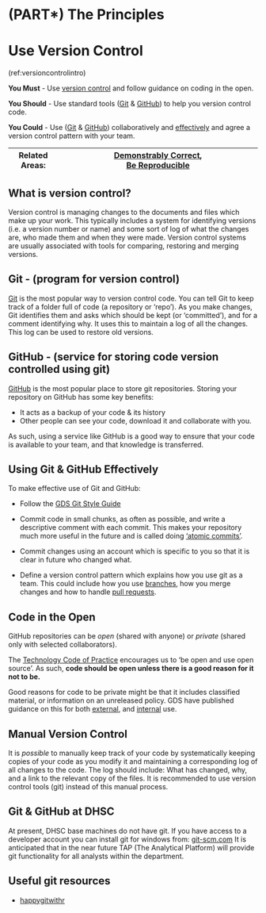 # (PART\*) The Principles {-}
# Use Version Control {#version_control}

(ref:versioncontrolintro)

**You Must** - Use [version control](#what_is_vc) and follow guidance on coding in the open.

**You Should** - Use standard tools ([Git](#git) & [GitHub](#github)) to help you version control code.

**You Could** - Use ([Git](#git) & [GitHub](#github)) collaboratively and [effectively](#effective_vc) and agree a version control pattern with your team.

|Related Areas: 	| [Demonstrably Correct](#demonstrably_correct), <br> [Be Reproducible](#reproducible) |
|---------------	|------------------------------------------------------------|

## What is version control? {#what_is_vc}
Version control is managing changes to the documents and files which make up your work. 
This typically includes a system for identifying versions (i.e. a version number or name) 
and some sort of log of what the changes are, who made them and when they were made.
Version control systems are usually associated with tools for comparing, restoring and merging versions.

## Git - (program for version control) {#git}
[Git](https://en.wikipedia.org/wiki/Git) is the most popular way to version control code. You can tell Git to keep track of a folder full of code (a repository or 'repo'). As you make changes, Git identifies them and asks which should be kept (or 'committed'), and for a comment identifying why. It uses this to maintain a log of all the changes. This log can be used to restore old versions.

## GitHub - (service for storing code version controlled using git) {#github}
[GitHub](https://github.com/) is the most popular place to store git repositories. Storing your repository on GitHub has some key benefits:

* It acts as a backup of your code & its history
* Other people can see your code, download it and collaborate with you.

As such, using a service like GitHub is a good way to ensure that your code is available to your team, and that knowledge is transferred.

## Using Git & GitHub Effectively {#effective_vc}
To make effective use of Git and GitHub:

* Follow the [GDS Git Style Guide](https://gds-way.cloudapps.digital/standards/git.html)

* Commit code in small chunks, as often as possible, and write a descriptive comment with each commit. This makes your repository much more useful in the future and is called doing ['atomic commits'](https://seesparkbox.com/foundry/atomic_commits_with_git).

* Commit changes using an account which is specific to you so that it is clear in future who changed what.

* Define a version control pattern which explains how you use git as a team. This could include how you use [branches](https://git-scm.com/book/en/v2/Git-Branching-Branches-in-a-Nutshell), how you merge changes and how to handle [pull requests](https://help.github.com/en/articles/about-pull-requests).


## Code in the Open
GitHub repositories can be *open* (shared with anyone) or *private* (shared only with selected collaborators).

The [Technology Code of Practice](https://www.gov.uk/government/publications/technology-code-of-practice/technology-code-of-practice#be-open-and-use-open-source) encourages us to 'be open and use open source'. As such, **code should be open unless there is a good reason for it not to be.**

Good reasons for code to be private might be that it includes classified material, or information on an unreleased policy. GDS have published guidance on this for both [external](https://www.gov.uk/government/publications/open-source-guidance/when-code-should-be-open-or-closed), and [internal](https://gds-way.cloudapps.digital/standards/publish-opensource-code.html) use.

## Manual Version Control
It is *possible* to manually keep track of your code by systematically keeping copies of your code as you modify it and maintaining a corresponding log of all changes to the code. The log should include: What has changed, why, and a link to the relevant copy of the files. It is recommended to use version control tools (git) instead of this manual process.

## Git & GitHub at DHSC
At present, DHSC base machines do not have git. 
If you have access to a developer account you can install git for windows from: [git-scm.com](https://git-scm.com/download/win)
It is anticipated that in the near future TAP (The Analytical Platform) will provide git functionality for all analysts within the department.

## Useful git resources

* [happygitwithr](https://happygitwithr.com/)